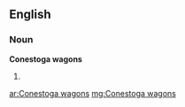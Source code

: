 ==English==

===Noun===
'''Conestoga wagons'''

# {{plural of|[[Conestoga wagon]]}}

[[ar:Conestoga wagons]]
[[mg:Conestoga wagons]]